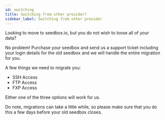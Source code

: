 ```yaml
---
id: switching
title: Switching from other provider?
sidebar_label: Switching from other provider
---
```


Looking to move to seedbox.io, but you do not wish to loose all of your data?

No problem! Purchase your seedbox and send us a support ticket including your login details for the old seedbox and we will handle the entire migration for you.

A few things we need to migrate you:

- SSH Access
- FTP Access
- FXP Access

Either one of the three options will work for us.

Do note, migrations can take a little while, so please make sure that you do this a few days before your old seedbox closes.
